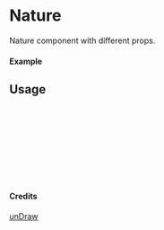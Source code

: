 
<Meta of={Nature} title="unDraw/Nature" />

# Nature

Nature component with different props.

#### Example

<Canvas of={Nature.Primary} />

## Usage

```ts
import { Nature } from "yadl-ui";

const Example = () => {
  return (
      <Nature />
  );
};

export default Example;
```

#### Credits
[unDraw](https://undraw.co/illustrations)
